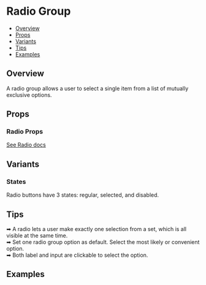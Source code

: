 
  <Meta of={RadioGroupStories} />

# Radio Group

- [Overview](#overview)
- [Props](#props)
- [Variants](#variants)
- [Tips](#tips)
- [Examples](#examples)

## Overview
A radio group allows a user to select a single item from a list of mutually exclusive options.

  <Canvas of={RadioGroupStories.Default} />


## Props

  <Controls of={RadioGroupStories.Default} />

### Radio Props
[See Radio docs](/docs/components-radio--docs)


## Variants

### States
Radio buttons have 3 states: regular, selected, and disabled.
  <Canvas of={RadioGroupStories.Variants} />

## Tips 
➡ A radio lets a user make exactly one selection from a set, which is all visible at the same time.  
➡ Set one radio group option as default. Select the most likely or convenient option.  
➡ Both label and input are clickable to select the option.  

## Examples

  <Canvas of={RadioGroupStories.Room} />

  <Canvas of={RadioGroupStories.Icescream} />

